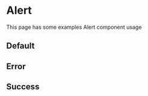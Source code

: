 # Alert
This page has some examples Alert component usage

## Default
<Alert 
    subtitle='Lorem ipsum dolor sit amet consectetur adipisicing elit' 
    title='Hey you gave a notification'
/>

## Error
<Alert 
    variant="error" 
    subtitle='Lorem ipsum dolor sit amet consectetur adipisicing elit' 
    title='Hey you gave a notification'
/>

## Success
<Alert 
    variant="success" 
    subtitle='Lorem ipsum dolor sit amet consectetur adipisicing elit' 
    title='Hey you gave a notification'
/>

